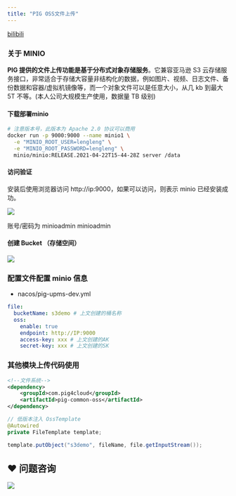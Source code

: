 ```yaml
---
title: "PIG OSS文件上传"
---
```


[bilibili](https://player.bilibili.com/player.html?bvid=BV12t411B7e9&p=7&page=7)



### 关于 MINIO


**PIG 提供的文件上传功能是基于分布式对象存储服务**。它兼容亚马逊 S3 云存储服务接口，非常适合于存储大容量非结构化的数据，例如图片、视频、日志文件、备份数据和容器/虚拟机镜像等，而一个对象文件可以是任意大小，从几 kb 到最大 5T 不等。(本人公司大规模生产使用，数据量 TB 级别)

#### 下载部署minio


```bash
# 注意版本号，此版本为 Apache 2.0 协议可以商用
docker run -p 9000:9000 --name minio1 \
  -e "MINIO_ROOT_USER=lengleng" \
  -e "MINIO_ROOT_PASSWORD=lengleng" \
  minio/minio:RELEASE.2021-04-22T15-44-28Z server /data
```



#### 访问验证


安装后使用浏览器访问 http://ip:9000，如果可以访问，则表示 minio 已经安装成功。



![](https://minio.pigx.vip/oss/1634624805.png)

账号/密码为 minioadmin minioadmin



#### 创建 Bucket （存储空间）


![](https://minio.pigx.vip/oss/1631164105.png)



### 配置文件配置 minio 信息


+ nacos/pig-upms-dev.yml

```yaml
file:
  bucketName: s3demo # 上文创建的桶名称
  oss:
    enable: true
    endpoint: http://IP:9000
    access-key: xxx # 上文创建的AK
    secret-key: xxx # 上文创建的SK
```



### 其他模块上传代码使用


```xml
<!--文件系统-->
<dependency>
	<groupId>com.pig4cloud</groupId>
	<artifactId>pig-common-oss</artifactId>
</dependency>

```



```java
// 低版本注入 OssTemplate
@Autowired
private FileTemplate template;

template.putObject("s3demo", fileName, file.getInputStream());
```

## ❤  问题咨询
![](https://cdn.nlark.com/yuque/0/2022/gif/283679/1662563973685-c22e9831-db66-42b5-973f-886d25d1e0e7.gif)


